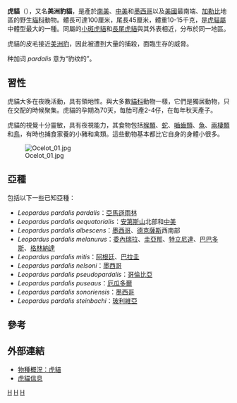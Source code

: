 {{Speciesbox
| status = LC
| trend = down 
| status_system = iucn3.1
| status_ref = <ref name=iucn>{{IUCN2006|assessors=Cat Specialist Group|year=2002|id=11509|title=Leopardus pardalis|downloaded=12 May 2006}} Database entry includes justification for why this species is of least concern</ref>
| image = Ocelot.jpg 
| image_width = 220px
| genus = Leopardus
| species = pardalis
| authority = [[卡爾·林奈|Linnaeus]], 1758
| range_map = Ocelot range.png
| range_map_width = 220px
| range_map_caption = 虎貓分布圖
}}

'''虎貓'''（{{lang-xm|Leopardus pardalis}}），又名'''美洲豹貓'''，是產於[[南美|南美]]、[[中美|中美]]和[[墨西哥|墨西哥]]以及[[美國|美國]]最南端、[[加勒比|加勒比]]地區的野生[[貓科|貓科]]動物。體長可達100厘米，尾長45厘米，體重10-15千克，是[[虎貓屬|虎貓屬]]中體型最大的一種。同屬的[[小斑虎貓|小斑虎貓]]和[[長尾虎貓|長尾虎貓]]與其外表相近，分布於同一地區。

虎貓的皮毛接近[[美洲豹|美洲豹]]，因此被遭到大量的捕殺，面臨生存的威脅。

种加词 ''pardalis'' 意为“豹纹的”。

== 習性 ==
虎貓大多在夜晚活動，具有領地性。與大多數[[貓科|貓科]]動物一樣，它們是獨居動物，只在交配的時候聚集。虎貓的孕期為70天，每胎可產2-4仔，在每年秋天產子。

虎貓的視覺十分靈敏，具有夜視能力，其食物包括[[新世界猴|猴類]]、[[蛇|蛇]]、[[嚙齒類|嚙齒類]]、[[魚|魚]]、[[兩棲類|兩棲類]]和[[鳥|鳥]]，有時也捕食家養的小豬和禽類。這些動物基本都比它自身的身體小很多。

[[File:Ocelot_01.jpg|thumb]]

== 亞種 ==
包括以下一些已知亞種：
* ''Leopardus pardalis pardalis''：[[亞馬遜雨林|亞馬遜雨林]]
* ''Leopardus pardalis aequatorialis''：[[安第斯山|安第斯山]]北部和[[中美|中美]]
* ''Leopardus pardalis albescens''：[[墨西哥|墨西哥]]、[[德克薩斯|德克薩斯]]西南部
* ''Leopardus pardalis melanurus''：[[委內瑞拉|委內瑞拉]]、[[圭亞那|圭亞那]]、[[特立尼達|特立尼達]]、[[巴巴多斯|巴巴多斯]]、[[格林納達|格林納達]]
* ''Leopardus pardalis mitis''：[[阿根廷|阿根廷]]、[[巴拉圭|巴拉圭]]
* ''Leopardus pardalis nelsoni''：[[墨西哥|墨西哥]]
* ''Leopardus pardalis pseudopardalis''：[[哥倫比亞|哥倫比亞]]
* ''Leopardus pardalis puseaus''：[[厄瓜多爾|厄瓜多爾]]
* ''Leopardus pardalis sonoriensis''：[[墨西哥|墨西哥]]
* ''Leopardus pardalis steinbachi''：[[玻利維亞|玻利維亞]]

== 參考 ==
{{reflist}}

== 外部連結 ==
{{Commons+cat|Leopardus_pardalis|虎貓|Leopardus_pardalis}}
* [https://web.archive.org/web/20071013061249/http://lynx.uio.no/lynx/catsgportal/cat-website/catfolk/ocelot01.htm 物種概況：虎貓]
* [http://www.kenanderson.net/ocelots/index.html 虎貓信息]{{Wayback|url=http://www.kenanderson.net/ocelots/index.html |date=20210503154943 }}
{{Taxonbar|from=Q33261}}

[[Category:虎貓屬|H]]
[[Category:1758年描述的动物|H]]
[[Category:卡尔·林奈命名的生物分类|H]]
